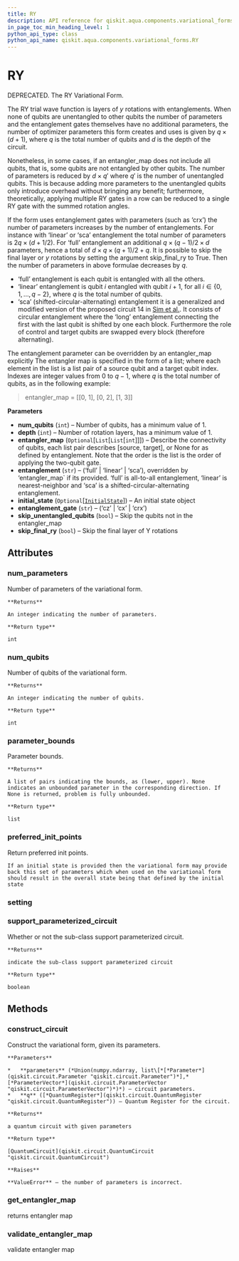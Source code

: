 ```yaml
---
title: RY
description: API reference for qiskit.aqua.components.variational_forms.RY
in_page_toc_min_heading_level: 1
python_api_type: class
python_api_name: qiskit.aqua.components.variational_forms.RY
---
```


# RY

<Class id="qiskit.aqua.components.variational_forms.RY" isDedicatedPage={true} github="https://github.com/qiskit-community/qiskit-aqua/tree/stable/0.7/qiskit/aqua/components/variational_forms/ry.py" signature="RY(num_qubits, depth=3, entangler_map=None, entanglement='full', initial_state=None, entanglement_gate='cz', skip_unentangled_qubits=False, skip_final_ry=False)">
  DEPRECATED. The RY Variational Form.

  The RY trial wave function is layers of $y$ rotations with entanglements. When none of qubits are unentangled to other qubits the number of parameters and the entanglement gates themselves have no additional parameters, the number of optimizer parameters this form creates and uses is given by $q \times (d + 1)$, where $q$ is the total number of qubits and $d$ is the depth of the circuit.

  Nonetheless, in some cases, if an entangler\_map does not include all qubits, that is, some qubits are not entangled by other qubits. The number of parameters is reduced by $d \times q'$ where $q'$ is the number of unentangled qubits. This is because adding more parameters to the unentangled qubits only introduce overhead without bringing any benefit; furthermore, theoretically, applying multiple RY gates in a row can be reduced to a single RY gate with the summed rotation angles.

  If the form uses entanglement gates with parameters (such as ‘crx’) the number of parameters increases by the number of entanglements. For instance with ‘linear’ or ‘sca’ entanglement the total number of parameters is $2q \times (d + 1/2)$. For ‘full’ entanglement an additional $q \times (q - 1)/2 \times d$ parameters, hence a total of $d \times q \times (q + 1) / 2 + q$. It is possible to skip the final layer or $y$ rotations by setting the argument skip\_final\_ry to True. Then the number of parameters in above formulae decreases by $q$.

  *   ‘full’ entanglement is each qubit is entangled with all the others.
  *   ‘linear’ entanglement is qubit $i$ entangled with qubit $i + 1$, for all $i \in \{0, 1, ... , q - 2\}$, where $q$ is the total number of qubits.
  *   ‘sca’ (shifted-circular-alternating) entanglement it is a generalized and modified version of the proposed circuit 14 in [Sim et al.](https://arxiv.org/abs/1905.10876). It consists of circular entanglement where the ‘long’ entanglement connecting the first with the last qubit is shifted by one each block. Furthermore the role of control and target qubits are swapped every block (therefore alternating).

  The entanglement parameter can be overridden by an entangler\_map explicitly The entangler map is specified in the form of a list; where each element in the list is a list pair of a source qubit and a target qubit index. Indexes are integer values from $0$ to $q-1$, where $q$ is the total number of qubits, as in the following example:

  > entangler\_map = \[\[0, 1], \[0, 2], \[1, 3]]

  **Parameters**

  *   **num\_qubits** (`int`) – Number of qubits, has a minimum value of 1.
  *   **depth** (`int`) – Number of rotation layers, has a minimum value of 1.
  *   **entangler\_map** (`Optional`\[`List`\[`List`\[`int`]]]) – Describe the connectivity of qubits, each list pair describes \[source, target], or None for as defined by entanglement. Note that the order is the list is the order of applying the two-qubit gate.
  *   **entanglement** (`str`) – (‘full’ | ‘linear’ | ‘sca’), overridden by ‘entangler\_map\` if its provided. ‘full’ is all-to-all entanglement, ‘linear’ is nearest-neighbor and ‘sca’ is a shifted-circular-alternating entanglement.
  *   **initial\_state** (`Optional`\[[`InitialState`](qiskit.aqua.components.initial_states.InitialState "qiskit.aqua.components.initial_states.initial_state.InitialState")]) – An initial state object
  *   **entanglement\_gate** (`str`) – (‘cz’ | ‘cx’ | ‘crx’)
  *   **skip\_unentangled\_qubits** (`bool`) – Skip the qubits not in the entangler\_map
  *   **skip\_final\_ry** (`bool`) – Skip the final layer of Y rotations

  ## Attributes

  ### num\_parameters

  <Attribute id="qiskit.aqua.components.variational_forms.RY.num_parameters">
    Number of parameters of the variational form.

    **Returns**

    An integer indicating the number of parameters.

    **Return type**

    int
  </Attribute>

  ### num\_qubits

  <Attribute id="qiskit.aqua.components.variational_forms.RY.num_qubits">
    Number of qubits of the variational form.

    **Returns**

    An integer indicating the number of qubits.

    **Return type**

    int
  </Attribute>

  ### parameter\_bounds

  <Attribute id="qiskit.aqua.components.variational_forms.RY.parameter_bounds">
    Parameter bounds.

    **Returns**

    A list of pairs indicating the bounds, as (lower, upper). None indicates an unbounded parameter in the corresponding direction. If None is returned, problem is fully unbounded.

    **Return type**

    list
  </Attribute>

  ### preferred\_init\_points

  <Attribute id="qiskit.aqua.components.variational_forms.RY.preferred_init_points">
    Return preferred init points.

    If an initial state is provided then the variational form may provide back this set of parameters which when used on the variational form should result in the overall state being that defined by the initial state
  </Attribute>

  ### setting

  <Attribute id="qiskit.aqua.components.variational_forms.RY.setting" />

  ### support\_parameterized\_circuit

  <Attribute id="qiskit.aqua.components.variational_forms.RY.support_parameterized_circuit">
    Whether or not the sub-class support parameterized circuit.

    **Returns**

    indicate the sub-class support parameterized circuit

    **Return type**

    boolean
  </Attribute>

  ## Methods

  ### construct\_circuit

  <Function id="qiskit.aqua.components.variational_forms.RY.construct_circuit" signature="RY.construct_circuit(parameters, q=None)">
    Construct the variational form, given its parameters.

    **Parameters**

    *   **parameters** (*Union(numpy.ndarray, list\[*[*Parameter*](qiskit.circuit.Parameter "qiskit.circuit.Parameter")*],* [*ParameterVector*](qiskit.circuit.ParameterVector "qiskit.circuit.ParameterVector")*)*) – circuit parameters.
    *   **q** ([*QuantumRegister*](qiskit.circuit.QuantumRegister "qiskit.circuit.QuantumRegister")) – Quantum Register for the circuit.

    **Returns**

    a quantum circuit with given parameters

    **Return type**

    [QuantumCircuit](qiskit.circuit.QuantumCircuit "qiskit.circuit.QuantumCircuit")

    **Raises**

    **ValueError** – the number of parameters is incorrect.
  </Function>

  ### get\_entangler\_map

  <Function id="qiskit.aqua.components.variational_forms.RY.get_entangler_map" signature="static RY.get_entangler_map(map_type, num_qubits, offset=0)">
    returns entangler map
  </Function>

  ### validate\_entangler\_map

  <Function id="qiskit.aqua.components.variational_forms.RY.validate_entangler_map" signature="static RY.validate_entangler_map(entangler_map, num_qubits)">
    validate entangler map
  </Function>
</Class>

